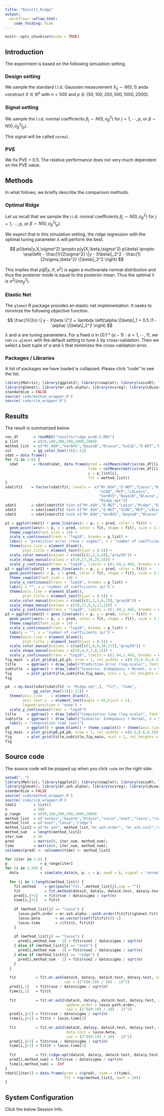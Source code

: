 ```yaml
---
title: "Result1_Ridge"
output:
  workflowr::wflow_html:
    code_folding: hide
---
```


```r
knitr::opts_chunk$set(echo = TRUE)
```

## Introduction

The experiment is based on the following simulation setting.

### Design setting

We sample the standard i.i.d. Gaussian measurement $X_{ij} \sim N(0,1)$ anda construct $X \in \mathbb{R}^p$ with $n = 500$ and $p \in \{50,100,200,500,1000,2000\}$.

### Signal setting

We sample the i.i.d. normal coefficients $\beta_j \sim N(0,\sigma_\beta^2)$ for $j = 1,\cdots,p$, or $\beta \sim N(0,\sigma_\beta^2 I_p)$.

This signal will be called `normal`.

### PVE

We fix PVE = 0.5. The relative performance does not very much dependent on the PVE value.

## Methods

In what follows, we briefly describe the comparison methods.

### Optimal Ridge

Let us recall that we sample the i.i.d. normal coefficients $\beta_j \sim N(0,\sigma_\beta^2)$ for $j = 1,\cdots,p$, or $\beta \sim N(0,\sigma_\beta^2 I_p)$.

We expect that in this simulation setting, the ridge regression with the optimal tuning parameter $\lambda$ will perform the best.

$$
p(\beta|y,X,\sigma^2) \propto p(y|X,\beta,\sigma^2) p(\beta) \propto \exp\left( - \frac{1}{2\sigma^2} \|y - X\beta\|_2^2 - \frac{1}{2\sigma_\beta^2} \|\beta\|_2^2 \right)
$$

This implies that $p(\beta|y,X,\sigma^2)$ is again a multivariate normal distribution and thus the posterior mode is equal to the posterior mean. Thus the optimal $\lambda$ is $\sigma^2 / (n\sigma_\beta^2)$.

### Elastic Net

The `glmnet` R package provides an elastic net implementation. It seeks to minimize the following objective function.

$$
\frac{1}{2n} \| y - X\beta \|^2 + \lambda \left(\alpha \|\beta\|_1 + 0.5 (1 - \alpha) \|\beta\|_2^2 \right)
$$

$\lambda$ and $\alpha$ are tuning parameters. For a fixed $\alpha$ in $\{ 0.1 * (a-1) : a = 1,\cdots, 11$, we run `cv.glmnet` with the default setting to tune $\lambda$ by cross-validation. Then we select a best tuple of $\alpha$ and $\lambda$ that minimizes the cross-validation error.

### Packages / Libraries

A list of packages we have loaded is collapsed. Please click "code" to see the list.

```r
library(Matrix); library(ggplot2); library(cowplot); library(susieR); library(BGLR);
library(glmnet); library(mr.ash.alpha); library(ncvreg); library(L0Learn); library(varbvs);
standardize = FALSE
source('code/method_wrapper.R')
source('code/sim_wrapper.R')
```

## Results

The result is summarized below. 

```r
res_df       = readRDS("results/ridge_pve0.5.RDS")
p_list       = c(50,100,200,500,1000,2000)
method_list  = c("Mr.ASH","VarBVS","BayesB","Blasso","SuSiE","E-NET","Lasso","Ridge","SCAD","MCP","L0Learn","Ridge.opt")
col          = gg_color_hue(13)[1:11]
sdat = data.frame()
for (i in 1:6) {
  sdat       = rbind(sdat, data.frame(pred = colMeans(matrix(res_df[[i]]$pred,20,12)),
                                      time = colMeans(matrix(res_df[[i]]$time,20,12)),
                                      p = p_list[i],
                                      fit = method_list))
}
sdat$fit    = factor(sdat$fit, levels =  c("Mr.ASH","E-NET","Lasso","Ridge",
                                           "SCAD","MCP","L0Learn",
                                           "VarBVS","BayesB","Blasso","SuSiE",
                                           "Ridge.opt"))
sdat1       = sdat[sdat$fit %in% c("Mr.ASH","E-NET","Lasso","Ridge","Ridge.opt"),]
sdat2       = sdat[sdat$fit %in% c("Mr.ASH","E-NET","SCAD","MCP","L0Learn","Ridge.opt"),]
sdat3       = sdat[sdat$fit %in% c("Mr.ASH","VarBVS","BayesB","Blasso","SuSiE","Ridge.opt"),]

p1 = ggplot(sdat1) + geom_line(aes(x = p, y = pred, color = fit)) +
  geom_point(aes(x = p, y = pred, color = fit, shape = fit), size = 2.5) +
  theme_cowplot(font_size = 14) +
  scale_x_continuous(trans = "log10", breaks = p_list) +
  labs(y = "predictior error (rmse / sigma)", x = "number of coefficients (p)") +
  theme(axis.line = element_blank(),
        plot.title = element_text(hjust = 0.5)) +
  scale_color_manual(values = c(col[c(1,2,3,4)],"gray50")) +
  scale_shape_manual(values = c(19,17,24,25,15)) +
  scale_y_continuous(trans = "log10", limits = c(1.04,1.46), breaks = c(1.1,1.2,1.3,1.4))
p2 = ggplot(sdat2) + geom_line(aes(x = p, y = pred, color = fit)) +
  geom_point(aes(x = p, y = pred, color = fit, shape = fit), size = 2.5) +
  theme_cowplot(font_size = 14) +
  scale_x_continuous(trans = "log10", breaks = p_list) +
  labs(y = "", x = "number of coefficients (p)") +
  theme(axis.line = element_blank(),
        plot.title = element_text(hjust = 0.5)) +
  scale_color_manual(values = c(col[c(1,2,5,6,7)],"gray50")) +
  scale_shape_manual(values = c(19,17,9,3,11,15)) +
  scale_y_continuous(trans = "log10", limits = c(1.04,1.46), breaks = c(1.1,1.2,1.3,1.4))
p3 = ggplot(sdat3) + geom_line(aes(x = p, y = pred, color = fit)) +
  geom_point(aes(x = p, y = pred, color = fit, shape = fit), size = 2.5) +
  theme_cowplot(font_size = 14) +
  scale_x_continuous(trans = "log10", breaks = p_list) +
  labs(y = "", x = "number of coefficients (p)") +
  theme(axis.line = element_blank(),
        plot.title = element_text(hjust = 0.5)) +
  scale_color_manual(values = c(col[c(1,8,9,10,11)],"gray50")) +
  scale_shape_manual(values = c(19,4,5,7,8,15)) +
  scale_y_continuous(trans = "log10", limits = c(1.04,1.46), breaks = c(1.1,1.2,1.3,1.4))
fig_main  = plot_grid(p1,p2,p3, nrow = 1, rel_widths = c(0.35,0.35,0.3))
title     = ggdraw() + draw_label("Prediction Error (log-scale)", fontface = 'bold', size = 20) 
subtitle  = ggdraw() + draw_label("Scenario: IndepGauss + Normal, n = 500, p = 50,100,200,500,1000,2000, pve = 0.5", fontface  = 'bold', size = 18) 
fig       = plot_grid(title,subtitle,fig_main, ncol = 1, rel_heights = c(0.1,0.06,0.95))
fig
```

```r
p4  = my.box2(sdat[sdat$fit != "Ridge.opt",], "fit", "time",
             gg_color_hue(13)[1:11]) +
  theme(axis.line    = element_blank(),
        axis.text.x  = element_text(angle = 45,hjust = 1),
        legend.position = "none") +
  scale_y_continuous(trans = "log10")
title     = ggdraw() + draw_label("Computation time (log-scale)", fontface = 'bold', size = 20) 
subtitle  = ggdraw() + draw_label("Scenario: IndepGauss + Normal, n = 500, p = 50,100,200,500,1000,2000, pve = 0.5", fontface  = 'bold', size = 18) +
  labs(y = "computation time (sec)")
p0        = ggplot() + geom_blank() + theme_cowplot() + theme(axis.line = element_blank())
fig_main  = plot_grid(p0,p4,p0, nrow = 1, rel_widths = c(0.3,0.6,0.3))
fig       = plot_grid(title,subtitle,fig_main, ncol = 1, rel_heights = c(0.1,0.06,0.95))
fig
```

## Source code

The source code will be popped up when you click `code` on the right side. 

```r
setwd("..")
library(Matrix); library(ggplot2); library(cowplot); library(susieR); library(BGLR);
library(glmnet); library(mr.ash.alpha); library(ncvreg); library(L0Learn); library(varbvs);
standardize = FALSE
source('code/method_wrapper.R')
source('code/sim_wrapper.R')
tdat1        = list()
n            = 500
p_range      = c(50,100,200,500,1000,2000)
method_list  = c("varbvs","bayesb","blasso","susie","enet","lasso","ridge","scad","mcp","l0learn")
method_list  = c("enet","lasso","ridge")
method_list2 = c("mr.ash", method_list,"mr.ash.order", "mr.ash.init","enet2","lasso2","ridge2","ridge.opt")
method_num   = length(method_list2)
iter_num     = 20
pred         = matrix(0, iter_num, method_num);
time         = matrix(0, iter_num, method_num);
colnames(pred) <- colnames(time) <- method_list2

for (iter in 1:6) {
p               = p_range[iter]
for (i in 1:20) {
  data          = simulate_data(n, p, s = p, seed = i, signal = "normal", pve = 0.5)
 
  for (j in 1:length(method_list)) {
    fit.method    = get(paste("fit.",method_list[j],sep = ""))
    fit           = fit.method(data$X, data$y, data$X.test, data$y.test, seed = i)
    pred[i,j+1]   = fit$rsse / data$sigma / sqrt(n)
    time[i,j+1]   = fit$t
    
    if (method_list[j] == "lasso") {
      lasso.path.order = mr.ash.alpha:::path.order(fit$fit$glmnet.fit)
      lasso.beta       = as.vector(coef(fit$fit))[-1]
      lasso.time       = c(fit$t, fit$t2)
    }
    
    if (method_list[j] == "lasso") {
      pred[i,method_num - 2] = fit$rsse2 / data$sigma / sqrt(n)
    } else if (method_list[j] == "enet") {
      pred[i,method_num - 3] = fit$rsse2 / data$sigma / sqrt(n)
    } else if (method_list[j] == "ridge") {
      pred[i,method_num - 1] = fit$rsse2 / data$sigma / sqrt(n)
    }
  }
 
  fit         = fit.mr.ash(data$X, data$y, data$X.test, data$y.test, seed = i,
                           sa2 = (2^((0:19) / 20) - 1)^2)
  pred[i,1]   = fit$rsse / data$sigma / sqrt(n)
  time[i,1]   = fit$t
  
  fit         = fit.mr.ash2(data$X, data$y, data$X.test, data$y.test, seed = i,
                            update.order = lasso.path.order,
                            sa2 = (2^((0:19) / 20) - 1)^2)
  pred[i,j+2] = fit$rsse / data$sigma / sqrt(n)
  time[i,j+2] = fit$t + lasso.time[2]
  
  fit         = fit.mr.ash2(data$X, data$y, data$X.test, data$y.test, seed = i,
                            beta.init = lasso.beta,
                            sa2 = (2^((0:19) / 20) - 1)^2)
  pred[i,j+3] = fit$rsse / data$sigma / sqrt(n)
  time[i,j+3] = fit$t + lasso.time[1]
  
  fit         = fit.ridge.opt(data$X, data$y, data$X.test, data$y.test, data$sigma, seed = i)
  pred[i,method_num] = fit$rsse / data$sigma / sqrt(n)
  time[i,method_num] = -Inf
}
tdat1[[iter]] = data.frame(pred = c(pred), time = c(time),
                           fit = rep(method_list2, each = 20))
}
```

## System Configuration

Click the below Session Info.